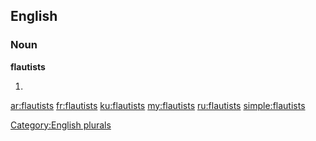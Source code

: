 ==English==

===Noun===
'''flautists'''

# {{plural of|[[flautist]]}}

[[Category:English plurals]]

[[ar:flautists]]
[[fr:flautists]]
[[ku:flautists]]
[[my:flautists]]
[[ru:flautists]]
[[simple:flautists]]